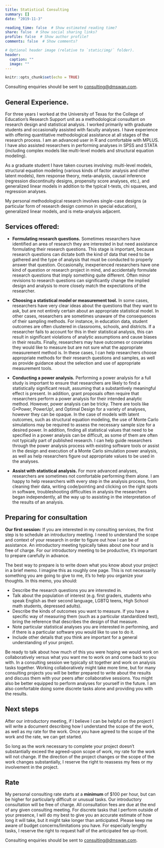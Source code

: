 ```yaml
---
title: Statistical Consulting
summary: []
date: "2019-11-3"

reading_time: false  # Show estimated reading time?
share: false  # Show social sharing links?
profile: false  # Show author profile?
comments: false  # Show comments?

# Optional header image (relative to `static/img/` folder).
header:
  caption: ""
  image: ""
---
```

```r
knitr::opts_chunk$set(echo = TRUE)
```

Consulting enquiries should be sent to [consulting@dmswan.com](mailto:consulting@dmswan.com).

## General Experience. 

For three years I worked at the University of Texas for the College of Education’s Research Support unit as a methodological consultant on research design and statistical analysis. I worked primarily with graduate students and occasionally assisted with faculty analyses. I have experience with offering quantitative methodological assistance at all stages of the research process. I am an advanced user in R and comfortable with MPLUS. I have also assisted researchers in performing analyses in SPSS and STATA (including complex models like multi-level models and structural equation modeling).

As a graduate student I have taken courses involving: multi-level models, structural equation modeling (various kinds of factor analysis and other latent models), item response theory, meta-analysis, causal inference (regression discontinuity designs, propensity score analyses, etc.), and generalized linear models in addition to the typical t-tests, chi squares, and regression analyses.

My personal methodological research involves single-case designs (a particular form of research design common in special education), generalized linear models, and is meta-analysis adjacent.

## Services offered:

* **Formulating research questions.** Sometimes researchers have identified an area of research they are interested in but need assistance formulating their research questions. This stage is important, because research questions can dictate both the kind of data that need to be gathered and the type of analysis that must be conducted to properly answer that question. Occasionally, inexperienced researchers have one kind of question or research project in mind, and accidentally formulate research questions that imply something quite different. Often minor revisions to research questions can significantly change the implied design and analysis to more closely match the expectations of the researcher.

* **Choosing a statistical model or measurement tool.** In some cases, researchers have very clear ideas about the questions that they want to ask, but are not entirely certain about an appropriate statistical model. In other cases, researchers are sometimes unaware of the consequences of their sampling methods. For instance, in education data, student outcomes are often clustered in classrooms, schools, and districts. If a researcher fails to account for this in their statistical analysis, this can result in significant violations of analytic assumptions and cause biases in their results. Finally, researchers may have outcomes or covariates they would like to measure but are not sure what the appropriate measurement method is. In these cases, I can help researchers choose appropriate methods for their research questions and samples, as well as provide guidance about the selection and use of appropriate measurement tools.

* **Conducting a power analysis.** Performing a power analysis for a full study is important to ensure that researchers are likely to find a statistically significant result, assuming that a substantively meaningful effect is present. In addition, grant proposals often require that researchers perform a power analysis for their intended analytic method. However, power analysis can be tricky.  There are tools like G*Power, PowerUp!, and Optimal Design for a variety of analyses, however they can be opaque. In the case of models with latent outcomes, such as structural equation modeling, the use of Monte Carlo simulations may be required to assess the necessary sample size for a desired power. In addition, finding all statistical values that need to be specified in a power analysis can be difficult, as some of them are often not typically part of published research. I can help guide researchers through the power analysis process with existing software tools or assist in the design and execution of a Monte Carlo simulation power analysis, as well as help researchers figure out appropriate values to be used in the analyses.

*	**Assist with statistical analysis.** For more advanced analyses, researchers are sometimes not comfortable performing them alone. I am happy to help researchers with every step in the analysis process, from cleaning their data, writing code/pointing and clicking on the right spots in software, troubleshooting difficulties in analysis the researchers began independently, all the way up to assisting in the interpretation of the results of an analysis.

## Preparing for consultation

**Our first session:** If you are interested in my consulting services, the first step is to schedule an introductory meeting. I need to understand the scope and context of your research in order to figure out how I can be of assistance. An introductory meeting typically takes about one hour and is free of charge. For our introductory meeting to be productive, it’s important to prepare carefully in advance. 

The best way to prepare is to write down what you know about your project in a brief memo. I imagine this as roughly one page. This is not necessarily something you are going to give to me, it’s to help you organize your thoughts. In this memo, you should:

*	Describe the research questions you are interested in. 
*	Talk about the population of interest (e.g. first graders, students who speak English as their second language, LGBTQ teens, High School math students, depressed adults). 
*	Describe the kinds of outcomes you want to measure. If you have a specific way of measuring them (such as a particular standardized test), bring the reference that describes the design of that measure. 
*	Note particular statistical analyses you are interested in performing, and if there is a particular software you would like to use to do it. 
*	Include other details that you think are important for a general understanding of your project.

Be ready to talk about how much of this you were hoping we would work on collaboratively versus what you want me to work on and come back to you with. In a consulting session we typically sit together and work on analysis tasks together. Working collaboratively might take more time, but for many consulting projects you will be better prepared to write about the results and discuss them with your peers after collaborative sessions. You might also be better equipped to perform analyses for yourself in the future. I am also comfortable doing some discrete tasks alone and providing you with the results.

## Next steps

After our introductory meeting, if I believe I can be helpful on the project I will write a document describing how I understand the scope of the work, as well as my rate for the work. Once you have agreed to the scope of the work and the rate, we can get started. 

So long as the work necessary to complete your project doesn’t substantially exceed the agreed-upon scope of work, my rate for the work will not change. If the direction of the project changes or the scope of the work changes substantially, I reserve the right to reassess my fees or my involvement in the project.

## Rate

My personal consulting rate starts at a **minimum** of $100 per hour, but can be higher for particularly difficult or unusual tasks. Our introductory consultation will be free of charge. All consultation fees are due at the end of any given consulting meeting. For discrete tasks that I perform outside of your presence, I will do my best to give you an accurate estimate of how long it will take, but it might take longer than anticipated. Please keep me aware of budget concerns/limitations you have. For especially lengthy tasks, I reserve the right to request half of the anticipated fee up-front.

Consulting enquiries should be sent to [consulting@dmswan.com](mailto:consulting@dmswan.com).